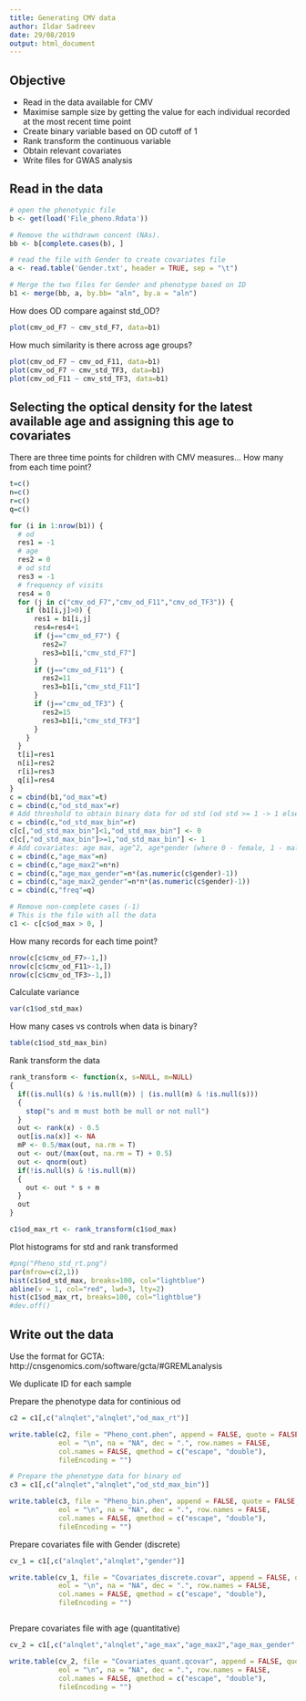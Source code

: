 ```yaml
---
title: Generating CMV data
author: Ildar Sadreev
date: 29/08/2019
output: html_document
---
```





## Objective

- Read in the data available for CMV
- Maximise sample size by getting the value for each individual recorded at the most recent time point
- Create binary variable based on OD cutoff of 1
- Rank transform the continuous variable
- Obtain relevant covariates
- Write files for GWAS analysis



## Read in the data


```r
# open the phenotypic file
b <- get(load('File_pheno.Rdata'))

# Remove the withdrawn concent (NAs).
bb <- b[complete.cases(b), ]

# read the file with Gender to create covariates file
a <- read.table('Gender.txt', header = TRUE, sep = "\t")

# Merge the two files for Gender and phenotype based on ID
b1 <- merge(bb, a, by.bb= "aln", by.a = "aln")
```


How does OD compare against std_OD?


```r
plot(cmv_od_F7 ~ cmv_std_F7, data=b1)
```

How much similarity is there across age groups?


```r
plot(cmv_od_F7 ~ cmv_od_F11, data=b1)
plot(cmv_od_F7 ~ cmv_std_TF3, data=b1)
plot(cmv_od_F11 ~ cmv_std_TF3, data=b1)

```


## Selecting the optical density for the latest available age and assigning this age to covariates

There are three time points for children with CMV measures... How many from each time point?


```r
t=c()
n=c()
r=c()
q=c()

for (i in 1:nrow(b1)) {
  # od
  res1 = -1
  # age
  res2 = 0
  # od std
  res3 = -1
  # frequency of visits
  res4 = 0
  for (j in c("cmv_od_F7","cmv_od_F11","cmv_od_TF3")) {
    if (b1[i,j]>0) {
      res1 = b1[i,j]
      res4=res4+1
      if (j=="cmv_od_F7") {
        res2=7
        res3=b1[i,"cmv_std_F7"]
      }
      if (j=="cmv_od_F11") {
        res2=11
        res3=b1[i,"cmv_std_F11"]
      }
      if (j=="cmv_od_TF3") {
        res2=15
        res3=b1[i,"cmv_std_TF3"]
      }
    }
  }
  t[i]=res1
  n[i]=res2
  r[i]=res3
  q[i]=res4
}
c = cbind(b1,"od_max"=t)
c = cbind(c,"od_std_max"=r)
# Add threshold to obtain binary data for od std (od std >= 1 -> 1 else od std < 1 -> 0)
c = cbind(c,"od_std_max_bin"=r)
c[c[,"od_std_max_bin"]<1,"od_std_max_bin"] <- 0
c[c[,"od_std_max_bin"]>=1,"od_std_max_bin"] <- 1
# Add covariates: age max, age^2, age*gender (where 0 - female, 1 - male), age^2*gender), frequency of visits
c = cbind(c,"age_max"=n)
c = cbind(c,"age_max2"=n*n)
c = cbind(c,"age_max_gender"=n*(as.numeric(c$gender)-1))
c = cbind(c,"age_max2_gender"=n*n*(as.numeric(c$gender)-1))
c = cbind(c,"freq"=q)

# Remove non-complete cases (-1)
# This is the file with all the data
c1 <- c[c$od_max > 0, ]

```

How many records for each time point?

```r
nrow(c[c$cmv_od_F7>-1,])
nrow(c[c$cmv_od_F11>-1,])
nrow(c[c$cmv_od_TF3>-1,])

```


Calculate variance

```r
var(c1$od_std_max)
```

How many cases vs controls when data is binary?


```r
table(c1$od_std_max_bin)

```




Rank transform the data



```r
rank_transform <- function(x, s=NULL, m=NULL)
{
  if((is.null(s) & !is.null(m)) | (is.null(m) & !is.null(s)))
  {
    stop("s and m must both be null or not null")
  }
  out <- rank(x) - 0.5
  out[is.na(x)] <- NA
  mP <- 0.5/max(out, na.rm = T)
  out <- out/(max(out, na.rm = T) + 0.5)
  out <- qnorm(out)
  if(!is.null(s) & !is.null(m))
  {
    out <- out * s + m
  }
  out
}

c1$od_max_rt <- rank_transform(c1$od_max)
```

Plot histograms for std and rank transformed

```r

#png("Pheno_std_rt.png") 
par(mfrow=c(2,1))
hist(c1$od_std_max, breaks=100, col="lightblue")
abline(v = 1, col="red", lwd=3, lty=2)
hist(c1$od_max_rt, breaks=100, col="lightblue")
#dev.off()

```


## Write out the data

Use the format for GCTA: http://cnsgenomics.com/software/gcta/#GREMLanalysis

We duplicate ID for each sample

Prepare the phenotype data for continious od


```r
c2 = c1[,c("alnqlet","alnqlet","od_max_rt")]

write.table(c2, file = "Pheno_cont.phen", append = FALSE, quote = FALSE, sep = "\t",
            eol = "\n", na = "NA", dec = ".", row.names = FALSE,
            col.names = FALSE, qmethod = c("escape", "double"),
            fileEncoding = "")

# Prepare the phenotype data for binary od
c3 = c1[,c("alnqlet","alnqlet","od_std_max_bin")]

write.table(c3, file = "Pheno_bin.phen", append = FALSE, quote = FALSE, sep = "\t",
            eol = "\n", na = "NA", dec = ".", row.names = FALSE,
            col.names = FALSE, qmethod = c("escape", "double"),
            fileEncoding = "")

```


Prepare covariates file with Gender (discrete)


```r
cv_1 = c1[,c("alnqlet","alnqlet","gender")]

write.table(cv_1, file = "Covariates_discrete.covar", append = FALSE, quote = FALSE, sep = "\t",
            eol = "\n", na = "NA", dec = ".", row.names = FALSE,
            col.names = FALSE, qmethod = c("escape", "double"),
            fileEncoding = "")



```

Prepare covariates file with age (quantitative)


```r
cv_2 = c1[,c("alnqlet","alnqlet","age_max","age_max2","age_max_gender","age_max2_gender","freq")]

write.table(cv_2, file = "Covariates_quant.qcovar", append = FALSE, quote = FALSE, sep = "\t",
            eol = "\n", na = "NA", dec = ".", row.names = FALSE,
            col.names = FALSE, qmethod = c("escape", "double"),
            fileEncoding = "")
```
